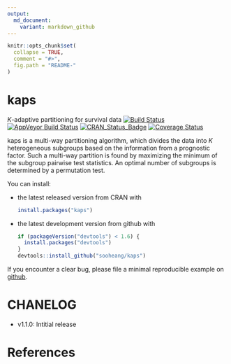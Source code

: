 ```yaml
---
output:
  md_document:
    variant: markdown_github
---
```


<!-- README.md is generated from README.Rmd. Please edit that file -->

```r
knitr::opts_chunk$set(
  collapse = TRUE,
  comment = "#>",
  fig.path = "README-"
)
```

# kaps  
$K$-adaptive partitioning for survival data 
[![Build Status](https://travis-ci.org/sooheang/kaps.png?branch=master)](https://travis-ci.org/sooheang/kaps)
[![AppVeyor Build Status](https://ci.appveyor.com/api/projects/status/github/sooheang/sooheang?branch=master&svg=true)](https://ci.appveyor.com/project/sooheang/kaps)
[![CRAN_Status_Badge](http://www.r-pkg.org/badges/version/kaps)](http://cran.r-project.org/package=kaps)
[![Coverage Status](https://img.shields.io/codecov/c/github/sooheang/kaps/master.svg)](https://codecov.io/github/sooheang/kaps?branch=master)


kaps is a multi-way partitioning algorithm, which divides the data into $K$ heterogeneous subgroups based on the information from a prognostic factor. 
Such a multi-way partition is found by maximizing the minimum of the subgroup pairwise test statistics.
An optimal number of subgroups is determined by a permutation test. 


You can install:

* the latest released version from CRAN with

    ```R
    install.packages("kaps")
    ````

* the latest development version from github with

    ```R
    if (packageVersion("devtools") < 1.6) {
      install.packages("devtools")
    }
    devtools::install_github("sooheang/kaps")
    ```

If you encounter a clear bug, please file a minimal reproducible example on [github](https://github.com/sooheang/kaps/issues). 


# CHANELOG   

* v1.1.0: Intitial release



# References   



